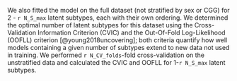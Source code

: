 We also fitted the model on the full dataset (not stratified by sex or CGG)
for 2 - `r N_S_max` latent subtypes,
each with their own ordering.
We determined the optimal number of latent subtypes for this dataset using
the Cross-Validation Information Criterion (CVIC)
and the Out-Of-Fold Log-Likelihood (OOFLL) criterion [@young2018uncovering];
both criteria quantify how well models containing a given number of subtypes
extend to new data not used in training.
We performed `r N_CV_folds`-fold cross-validation on the unstratified data
and calculated the CVIC and OOFLL for 1-`r N_S_max` latent subtypes.
